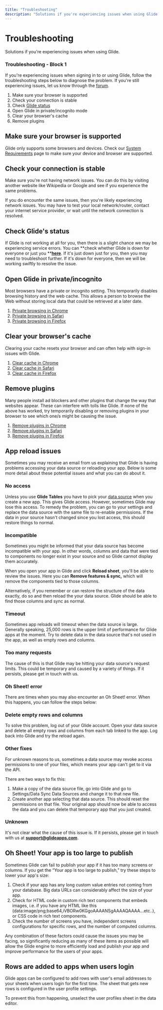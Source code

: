 ```yaml
---
title: "Troubleshooting"
description: "Solutions if you're experiencing issues when using Glide."
---
```


# Troubleshooting

Solutions if you're experiencing issues when using Glide.

### Troubleshooting - Block 1

If you're experiencing issues when signing in to or using Glide, follow the troubleshooting steps below to diagnose the problem. If you're still experiencing issues, let us know through the [forum](https://www.glideapps.com/docs/reference/faq/community.glideapps.com/).

1. Make sure your browser is supported
2. Check your connection is stable
3. Check [Glide status](https://status.glideapps.com/)
4. Open Glide in private/incognito mode
5. Clear your browser's cache
6. Remove plugins

## Make sure your browser is supported

Glide only supports some browsers and devices. Check our [System Requirements](/system-requirements) page to make sure your device and browser are supported.

## Check your connection is stable

Make sure you're not having network issues. You can do this by visiting another website like Wikipedia or Google and see if you experience the same problems.

If you do encounter the same issues, then you're likely experiencing network issues. You may have to test your local network/router, contact your internet service provider, or wait until the network connection is resolved.

## Check Glide's status

If Glide is not working at all for you, then there is a slight chance we may be experiencing service errors. You can **check whether Glide is down for everyone or just you **[**here**](https://status.glideapps.com). If it's just down just for you, then you may need to troubleshoot further. If it's down for everyone, then we will be working swiftly to resolve the issue.

## Open Glide in private/incognito

Most browsers have a private or incognito setting. This temporarily disables browsing history and the web cache. This allows a person to browse the Web without storing local data that could be retrieved at a later date.

1. [Private browsing in Chrome](https://support.google.com/chrome/answer/95464?hl=en&co=GENIE.Platform%3DDesktop)
2. [Private browsing in Safari](https://support.apple.com/en-in/guide/safari/ibrw1069/mac)
3. [Private browsing in Firefox](https://support.mozilla.org/en-US/kb/private-browsing-use-firefox-without-history)

## Clear your browser's cache

Clearing your cache resets your browser and can often help with sign-in issues with Glide.

1. [Clear cache in Chrome](https://support.google.com/accounts/answer/32050?hl=en&co=GENIE.Platform%3DDesktop)
2. [Clear cache in Safari](https://www.macrumors.com/how-to/clear-safari-cache/)
3. [Clear cache in Firefox](https://support.mozilla.org/en-US/kb/how-clear-firefox-cache)

## Remove plugins

Many people install ad blockers and other plugins that change the way that websites appear. These can interfere with tolls like Glide. If none of the above has worked, try temporarily disabling or removing plugins in your browser to see which one/s might be causing the issue.

1. [Remove plugins in Chrome](https://support.google.com/chrome_webstore/answer/2664769?hl=en)
2. [Remove plugins in Safari](https://support.apple.com/en-in/HT203051#:~:text=Choose%20Safari%20>%20Settings%20(or%20Preferences)%2C%20then%20click%20Extensions,and%20click%20the%20Uninstall%20button.)
3. [Remove plugins in Firefox](https://support.mozilla.org/en-US/kb/disable-or-remove-add-ons)

## App reload issues

Sometimes you may receive an email from us explaining that Glide is having problems accessing your data source or reloading your app. Below is some more detail about these potential issues and what you can do about it.

### No access

Unless you use **Glide Tables** you have to pick your [data source](/essentials/data-sources) when you create a new app. This gives Glide access. However, sometimes Glide may lose this access. To remedy the problem, you can go to your settings and replace the data source with the same file to re-enable permissions. If the data in your source hasn't changed since you lost access, this should restore things to normal.

### Incompatible

Sometimes you might be informed that your data source has become incompatible with your app. In other words, columns and data that were tied to components no longer exist in your source and so Glide cannot display them accurately.

When you open your app in Glide and click **Reload sheet**, you'll be able to review the issues. Here you can **Remove features & sync,** which will remove the components tied to those columns.

Alternatively, if you remember or can restore the structure of the data exactly, do so and then reload the your data source. Glide should be able to find those columns and sync as normal.

### Timeout

Sometimes app reloads will timeout when the data source is large. Generally speaking, 25,000 rows is the upper limit of performance for Glide apps at the moment. Try to delete data in the data source that's not used in the app, as well as empty rows and columns.

### Too many requests

The cause of this is that Glide may be hitting your data source's request limits. This could be temporary and caused by a variety of things. If it persists, please get in touch with us.

### Oh Sheet! error

There are times when you may also encounter an Oh Sheet! error. When this happens, you can follow the steps below:

### Delete empty rows and columns

To solve this problem, log out of your Glide account. Open your data source and delete all empty rows and columns from each tab linked to the app. Log back into Glide and try the reload again.

### Other fixes

For unknown reasons to us, sometimes a data source may revoke access permissions to one of your files, which means your app can't get to it via the API.

There are two ways to fix this:

1. Make a copy of the data source file, go into Glide and go to Settings/Data Sync Data Sources and change it to that new file.
2. Create another app selecting that data source. This should reset the permissions on that file. Your original app should now be able to access the data and you can delete that temporary app that you just created.

### Unknown

It's not clear what the cause of this issue is. If it persists, please get in touch with us at [**support@glideapps.com**](mailto:support@glideapps.com).

## Oh Sheet! Your app is too large to publish

Sometimes Glide can fail to publish your app if it has too many screens or columns. If you get the “Your app is too large to publish,” try these steps to lower your app's size:

1. Check if your app has any long custom value entries not coming from your database. Big data URLs can considerably affect the size of your app.
2. Check for HTML code in custom rich text components that embeds images, i.e. if you have any HTML like this (data:image/png;base64,iVBORw0KGgoAAAANSgAAAAQAAAA...etc..), or CSS code in rich text components.
3. Check the number of screens you have, independent screens configurations for specific rows, and the number of computed columns.

Any combination of these factors could cause the issues you may be facing, so significantly reducing as many of these items as possible will allow the Glide engine to more efficiently load and publish your app and improve performance for the users of your apps.

## Rows are added to apps when users login

Glide apps can be configured to add rows with user's email addresses to your sheets when users login for the first time. The sheet that gets new rows is configured in the user profile settings.

To prevent this from happening, unselect the user profiles sheet in the data editor.

